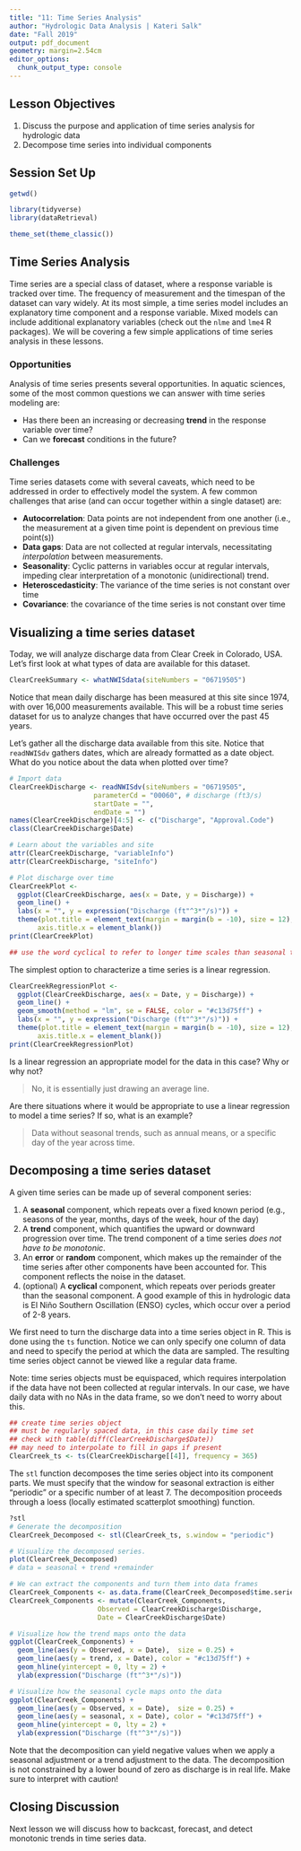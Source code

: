 ```yaml
---
title: "11: Time Series Analysis"
author: "Hydrologic Data Analysis | Kateri Salk"
date: "Fall 2019"
output: pdf_document
geometry: margin=2.54cm
editor_options: 
  chunk_output_type: console
---
```


## Lesson Objectives
1. Discuss the purpose and application of time series analysis for hydrologic data
2. Decompose time series into individual components

## Session Set Up

```r
getwd()

library(tidyverse)
library(dataRetrieval)

theme_set(theme_classic())
```

## Time Series Analysis

Time series are a special class of dataset, where a response variable is tracked over time. The frequency of measurement and the timespan of the dataset can vary widely. At its most simple, a time series model includes an explanatory time component and a response variable. Mixed models can include additional explanatory variables (check out the `nlme` and `lme4` R packages). We will be covering a few simple applications of time series analysis in these lessons.

### Opportunities

Analysis of time series presents several opportunities. In aquatic sciences, some of the most common questions we can answer with time series modeling are:

* Has there been an increasing or decreasing **trend** in the response variable over time?
* Can we **forecast** conditions in the future?

### Challenges

Time series datasets come with several caveats, which need to be addressed in order to effectively model the system. A few common challenges that arise (and can occur together within a single dataset) are: 

* **Autocorrelation**: Data points are not independent from one another (i.e., the measurement at a given time point is dependent on previous time point(s))
* **Data gaps**: Data are not collected at regular intervals, necessitating *interpolation* between measurements.
* **Seasonality**: Cyclic patterns in variables occur at regular intervals, impeding clear interpretation of a monotonic (unidirectional) trend.
* **Heteroscedasticity**: The variance of the time series is not constant over time
* **Covariance**: the covariance of the time series is not constant over time


## Visualizing a time series dataset

Today, we will analyze discharge data from Clear Creek in Colorado, USA. Let's first look at what types of data are available for this dataset. 
```r
ClearCreekSummary <- whatNWISdata(siteNumbers = "06719505")
```
Notice that mean daily discharge has been measured at this site since 1974, with over 16,000 measurements available. This will be a robust time series dataset for us to analyze changes that have occurred over the past 45 years. 

Let's gather all the discharge data available from this site. Notice that `readNWISdv` gathers dates, which are already formatted as a date object. What do you notice about the data when plotted over time?

```r
# Import data
ClearCreekDischarge <- readNWISdv(siteNumbers = "06719505",
                     parameterCd = "00060", # discharge (ft3/s)
                     startDate = "",
                     endDate = "")
names(ClearCreekDischarge)[4:5] <- c("Discharge", "Approval.Code")
class(ClearCreekDischarge$Date)

# Learn about the variables and site
attr(ClearCreekDischarge, "variableInfo")
attr(ClearCreekDischarge, "siteInfo")

# Plot discharge over time
ClearCreekPlot <- 
  ggplot(ClearCreekDischarge, aes(x = Date, y = Discharge)) +
  geom_line() +
  labs(x = "", y = expression("Discharge (ft"^3*"/s)")) + 
  theme(plot.title = element_text(margin = margin(b = -10), size = 12), 
       axis.title.x = element_blank())
print(ClearCreekPlot)

## use the word cyclical to refer to longer time scales than seasonal time scales
```

The simplest option to characterize a time series is a linear regression. 
```r
ClearCreekRegressionPlot <- 
  ggplot(ClearCreekDischarge, aes(x = Date, y = Discharge)) +
  geom_line() +
  geom_smooth(method = "lm", se = FALSE, color = "#c13d75ff") +
  labs(x = "", y = expression("Discharge (ft"^3*"/s)")) + 
  theme(plot.title = element_text(margin = margin(b = -10), size = 12), 
       axis.title.x = element_blank())
print(ClearCreekRegressionPlot)
```

Is a linear regression an appropriate model for the data in this case? Why or why not?

> No, it is essentially just drawing an average line.

Are there situations where it would be appropriate to use a linear regression to model a time series? If so, what is an example?

> Data without seasonal trends, such as annual means, or a specific day of the year across time.


## Decomposing a time series dataset

A given time series can be made up of several component series: 

1. A **seasonal** component, which repeats over a fixed known period (e.g., seasons of the year, months, days of the week, hour of the day)
2. A **trend** component, which quantifies the upward or downward progression over time. The trend component of a time series *does not have to be monotonic*.
3. An **error** or **random** component, which makes up the remainder of the time series after other components have been accounted for. This component reflects the noise in the dataset. 
4. (optional) A **cyclical** component, which repeats over periods greater than the seasonal component. A good example of this in hydrologic data is El Niño Southern Oscillation (ENSO) cycles, which occur over a period of 2-8 years.

We first need to turn the discharge data into a time series object in R. This is done using the `ts` function. Notice we can only specify one column of data and need to specify the period at which the data are sampled. The resulting time series object cannot be viewed like a regular data frame.

Note: time series objects must be equispaced, which requires interpolation if the data have not been collected at regular intervals. In our case, we have daily data with no NAs in the data frame, so we don't need to worry about this.
```r
## create time series object
## must be regularly spaced data, in this case daily time set
## check with table(diff(ClearCreekDischarge$Date))
## may need to interpolate to fill in gaps if present
ClearCreek_ts <- ts(ClearCreekDischarge[[4]], frequency = 365)

```

The `stl` function decomposes the time series object into its component parts. We must specify that the window for seasonal extraction is either "periodic" or a specific number of at least 7. The decomposition proceeds through a loess (locally estimated scatterplot smoothing) function.

```r
?stl
# Generate the decomposition
ClearCreek_Decomposed <- stl(ClearCreek_ts, s.window = "periodic")

# Visualize the decomposed series. 
plot(ClearCreek_Decomposed)
# data = seasonal + trend +remainder

# We can extract the components and turn them into data frames
ClearCreek_Components <- as.data.frame(ClearCreek_Decomposed$time.series[,1:3])
ClearCreek_Components <- mutate(ClearCreek_Components,
                      Observed = ClearCreekDischarge$Discharge,     
                      Date = ClearCreekDischarge$Date)

# Visualize how the trend maps onto the data
ggplot(ClearCreek_Components) +
  geom_line(aes(y = Observed, x = Date),  size = 0.25) +
  geom_line(aes(y = trend, x = Date), color = "#c13d75ff") +
  geom_hline(yintercept = 0, lty = 2) +
  ylab(expression("Discharge (ft"^3*"/s)"))

# Visualize how the seasonal cycle maps onto the data
ggplot(ClearCreek_Components) +
  geom_line(aes(y = Observed, x = Date),  size = 0.25) +
  geom_line(aes(y = seasonal, x = Date), color = "#c13d75ff") +
  geom_hline(yintercept = 0, lty = 2) +
  ylab(expression("Discharge (ft"^3*"/s)"))

```

Note that the decomposition can yield negative values when we apply a seasonal adjustment or a trend adjustment to the data. The decomposition is not constrained by a lower bound of zero as discharge is in real life. Make sure to interpret with caution!

## Closing Discussion
Next lesson we will discuss how to backcast, forecast, and detect monotonic trends in time series data.
